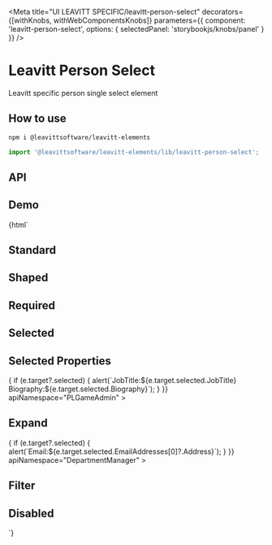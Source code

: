 

<Meta
  title="UI LEAVITT SPECIFIC/leavitt-person-select"
  decorators={[withKnobs, withWebComponentsKnobs]}
  parameters={{ component: 'leavitt-person-select', options: { selectedPanel: 'storybookjs/knobs/panel' } }}
/>

# Leavitt Person Select

Leavitt specific person single select element

## How to use

```bash
npm i @leavittsoftware/leavitt-elements
```

```js
import '@leavittsoftware/leavitt-elements/lib/leavitt-person-select';
```

## API

<Props of="leavitt-person-select" />

## Demo

<Preview withToolbar>
  <Story name="Docs">{html` <user-manager></user-manager>
    <h2 demo>Standard</h2>
    <leavitt-person-select apiNamespace="PLGameAdmin"></leavitt-person-select>
    <h2 demo>Shaped</h2>
    <leavitt-person-select shaped apiNamespace="PLGameAdmin"></leavitt-person-select>
    <h2 demo>Required</h2>
    <leavitt-person-select required apiNamespace="PLGameAdmin"></leavitt-person-select>
    <h2 demo>Selected</h2>
    <leavitt-person-select .selected=${{ Id: 11056, FirstName: 'Aaron', LastName: 'Drabeck' }} required apiNamespace="PLGameAdmin"></leavitt-person-select>
    <h2 demo>Selected Properties</h2>
    <leavitt-person-select
      .selectedProperties=${['JobTitle', 'Biography']}
      @selected=${e => {
        if (e.target?.selected) {
          alert(`JobTitle:${e.target.selected.JobTitle} Biography:${e.target.selected.Biography}`);
        }
      }}
      apiNamespace="PLGameAdmin"
    ></leavitt-person-select>
    <h2 demo>Expand</h2>
    <leavitt-person-select
      expand="EmailAddresses"
      @selected=${e => {
        if (e.target?.selected) {
          alert(`Email:${e.target.selected.EmailAddresses[0]?.Address}`);
        }
      }}
      apiNamespace="DepartmentManager"
    ></leavitt-person-select>
    <h2 demo>Filter</h2>
    <leavitt-person-select
      filter="Roles/any(r: isof(r,%27LG.Core.DataModel.Core.LGEmployeeRole%27) and not r/IsExpired and (r/LG.Core.DataModel.Core.LGEmployeeRole/LGEmployeeRoleToCompanyAddresses/any(c: not c/IsExpired and c/CompanyAddress/CompanyId eq 20248)))"
      apiNamespace="DepartmentManager"
    ></leavitt-person-select>
    <h2 demo>Disabled</h2>
    <leavitt-person-select disabled></leavitt-person-select>`}</Story>
</Preview>
